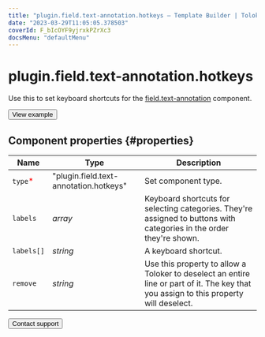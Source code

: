 ```yaml
---
title: "plugin.field.text-annotation.hotkeys — Template Builder | Toloka documentation"
date: "2023-03-29T11:05:05.378503"
coverId: F_bIcOYF9yjrxkPZrXc3
docsMenu: "defaultMenu"
---
```


# plugin.field.text-annotation.hotkeys

Use this to set keyboard shortcuts for the [field.text-annotation](/docs/template-builder/reference/field.text-annotation) component.

<Button themeColor="light" view="default" size="l" type="link" url="https://ya.cc/t/qBDHxAiu3twgqE">View example</Button>

## Component properties {#properties}

**Name** | **Type** | **Description**
----- | ----- | -----
`type`<span style="color: red">\*</span> | "plugin.field.text-annotation.hotkeys" | Set component type.
`labels` | _array_ | Keyboard shortcuts for selecting categories. They're assigned to buttons with categories in the order they're shown.
`labels[]` | _string_ | A keyboard shortcut.
`remove` | _string_ | Use this property to allow a Toloker to deselect an entire line or part of it. The key that you assign to this property will deselect.

<Button themeColor="light" view="default" size="l" type="link" url="/docs/guide/troubleshooting/support?form-source=template-builder-reference-plugin-field-text-annotation-hotkeys">Contact support</Button>
